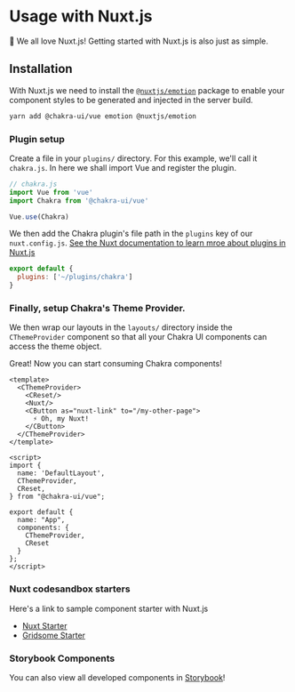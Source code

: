 
<SEO
  title="Using UI with Nuxt.js"
  description="Getting started with Chakra UI and Nuxt.js"
/>

# Usage with Nuxt.js

💚 We all love Nuxt.js! Getting started with Nuxt.js is also just as simple.

## Installation
With Nuxt.js we need to install the [`@nuxtjs/emotion`](https://github.com/nuxt-community/emotion-module) package to enable your component
styles to be generated and injected in the server build.

```bash
yarn add @chakra-ui/vue emotion @nuxtjs/emotion
```

### Plugin setup
Create a file in your `plugins/` directory. For this example, we'll call it `chakra.js`. In here
we shall import Vue and register the plugin.

```js
// chakra.js
import Vue from 'vue'
import Chakra from '@chakra-ui/vue'

Vue.use(Chakra)
```

We then add the Chakra plugin's file path in the `plugins` key of our `nuxt.config.js`. [See the Nuxt documentation to learn mroe about plugins in Nuxt.js](https://nuxtjs.org/guide/plugins)

```js
export default {
  plugins: ['~/plugins/chakra']
}
```

### Finally, setup Chakra's Theme Provider.
We then wrap our layouts in the `layouts/` directory inside the `CThemeProvider` component so that all your 
Chakra UI components can access the theme object.

Great! Now you can start consuming Chakra components! 

```vue
<template>
  <CThemeProvider>
    <CReset/>
    <Nuxt/>
    <CButton as="nuxt-link" to="/my-other-page">
      ⚡️ Oh, my Nuxt!
    </CButton>
  </CThemeProvider>
</template>

<script>
import {
  name: 'DefaultLayout',
  CThemeProvider,
  CReset,
} from "@chakra-ui/vue";

export default {
  name: "App",
  components: {
    CThemeProvider,
    CReset
  }
};
</script>
```


### Nuxt codesandbox starters
Here's a link to sample component starter with Nuxt.js

- [Nuxt Starter](https://codesandbox.io/s/chakra-ui-nuxt-demo-f8tq4)
- [Gridsome Starter](https://codesandbox.io/s/chakra-ui-gridsome-demo-038c9)

### Storybook Components

You can also view all developed components in [Storybook](https://chakra-ui-vue.netlify.com)!